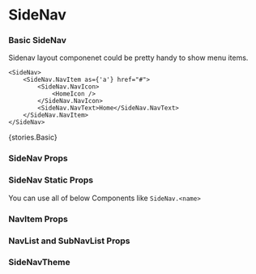 
<Meta title="Layout/SideNav" component={SideNav} />

# SideNav

### Basic SideNav

Sidenav layout componenet could be pretty handy to show menu items.

```tsx
<SideNav>
    <SideNav.NavItem as={'a'} href="#">
        <SideNav.NavIcon>
            <HomeIcon />
        </SideNav.NavIcon>
        <SideNav.NavText>Home</SideNav.NavText>
    </SideNav.NavItem>
</SideNav>
```

<Story name="Basic">{stories.Basic}</Story>

### SideNav Props

<Props of={SideNav} />

### SideNav Static Props

You can use all of below Components like `SideNav.<name>`

<Props of={stories.StaticProps} />

### NavItem Props

<Props of={NavItem} />

### NavList and SubNavList Props

<Props of={NavList} />

### SideNavTheme

<Props of={stories.Theme} />
